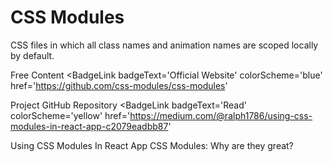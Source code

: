 # CSS Modules

CSS files in which all class names and animation names are scoped locally by default.

<ResourceGroupTitle>Free Content</ResourceGroupTitle>
<BadgeLink
  badgeText='Official Website'
  colorScheme='blue'
  href='https://github.com/css-modules/css-modules'
>
  Project GitHub Repository
</BadgeLink>
<BadgeLink
  badgeText='Read'
  colorScheme='yellow'
  href='https://medium.com/@ralph1786/using-css-modules-in-react-app-c2079eadbb87'
>
  Using CSS Modules In React App
</BadgeLink>
<BadgeLink badgeText='Watch' href='https://www.youtube.com/watch?v=pKMWU9OrA2s'>
  CSS Modules: Why are they great?
</BadgeLink>
